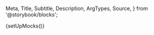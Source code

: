   Meta,
  Title,
  Subtitle,
  Description,
  ArgTypes,
  Source,
} from '@storybook/blocks';

{setUpMocks()}

<Meta
  title="Merchant Tools/Terminals List"
  Components="justifi-terminals-list"
  of={JustifiTerminalsList}
/>

<Title />

---

Component to render a formated list of terminals for the requested account.

# Index

---

- [Props, events and methods](#props-events-and-methods)
- [Authorization](#authorization)
- [Events usage](#events-usage)
- [Example usage](#example-usage)

# Props, events and methods

---

<ArgTypes exclude={['Theme']} />

# Authorization

---

<p>
  Authorization is performed by passing a web component token as{' '}
  <code>auth-token</code>.
</p>
<ul>
  <li>
    <strong>Web Component Token</strong>: These tokens are generated by your
    backend services using the [Web Component Tokens
    API](https://docs.justifi.tech/api-spec#tag/Web-Component-Tokens/operation/CreateWebComponentToken).
    Each token can be scoped to perform a set number of actions and is active
    for 60 minutes. When creating a web component token for this specific
    component you'll need to use the role: `read:account:account_id` or
    `write:account:account_id`. Make sure the value for `account_id` matches the
    prop you also pass separately.
  </li>
</ul>

# Events usage

---

All table components emit an event when a row is clicked with the necessary information to call the appropriate `Details` component for that entity.

<Source dark language="html" code={codeExampleEventHandling} />

# Example Usage

---

<ComponentBox>
  <justifi-terminals-list account-id="123" auth-token="123abc" />
</ComponentBox>

---

<Source dark language="html" code={codeExampleFull} />
